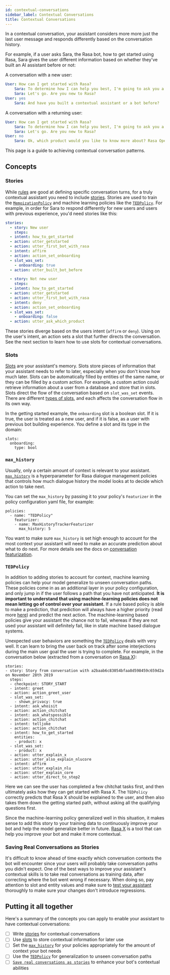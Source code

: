 ```yaml
---
id: contextual-conversations
sidebar_label: Contextual Conversations
title: Contextual Conversations
---
```



In a contextual conversation, your assistant considers more more just the last
user message and responds differently based on the conversation history. 

For example, if a user asks Sara, the Rasa bot, how to get started using Rasa,
Sara gives the user
different information based on whether they've built an AI assistant before or not:

A conversation with a new user:
```yaml
User: How can I get started with Rasa?
    Sara: To determine how I can help you best, I'm going to ask you a few questions.
    Sara: Let's go. Are you new to Rasa?
User: yes
    Sara: And have you built a contextual assistant or a bot before?
```

A conversation with a returning user:
```yaml
User: How can I get started with Rasa?
    Sara: To determine how I can help you best, I'm going to ask you a few questions.
    Sara: Let's go. Are you new to Rasa?
User: no
    Sara: Ok, which product would you like to know more about? Rasa Open Source or Rasa X?
```

This page is a guide to achieving contextual conversation patterns. 

## Concepts

### Stories

While [rules](rules.mdx) are good at defining specific conversation turns, for a truly contextual
assistant you need to include [stories](writing-stories.mdx). Stories are used to train the [`MemoizationPolicy`](policies.mdx#memoizationpolicy) and machine
learning policies like the [`TEDPolicy`](policies.mdx#tedpolicy). For example, in order for Sara to respond differently for new users
and users with previous experience, you'd need stories like this: 


```yaml
stories:
  - story: New user
    steps:
  - intent: how_to_get_started
  - action: utter_getstarted
  - action: utter_first_bot_with_rasa
  - intent: affirm
  - action: action_set_onboarding
  - slot_was_set:
    - onboarding: true
  - action: utter_built_bot_before

  - story: Not new user
    steps:
  - intent: how_to_get_started
  - action: utter_getstarted
  - action: utter_first_bot_with_rasa
  - intent: deny
  - action: action_set_onboarding
  - slot_was_set:
    - onboarding: false
  - action: utter_ask_which_product
```

These stories diverge based on the users intent (`affirm` or `deny`). Using
on the user's intent, an action sets a slot that further directs
the conversation. See the next section to learn how to use slots for contextual conversations.

### Slots

[Slots](domain.mdx#slots) are your assistant's memory. Slots store pieces of information that your
assistant needs to refer to later, especially when you don't know how much later. 
Slots can be automatically filled by entities of the 
same name, or they can be filled by a custom action. For example, a custom action could retrieve
information about a user from a database and store that in slots. Slots direct the flow of the conversation
based on `slot_was_set` events. There are different [types of slots](domain.mdx#slot-types),
and each affects the conversation flow in its own way. 

In the getting started example, the `onboarding` slot is a boolean slot. If it is true, the
user is treated as a new user, and if it is false, as a user with previous bot building experience.
You define a slot and its type in the domain:

```rasa-yaml
slots:
  onboarding:
    type: bool
```


### `max_history`

Usually, only a certain amount of context is relevant to your assistant. 
[`max_history`](policies.mdx#max-history) is a hyperparameter for Rasa dialogue management policies
that controls how much dialogue history the model looks at to decide which
action to take next. 

You can set the `max_history` by passing it to your policy's `Featurizer`
in the policy configuration yaml file, for example:

```
policies:
  - name: "TEDPolicy"
    featurizer:
    - name: MaxHistoryTrackerFeaturizer
      max_history: 5
```

You want to make sure `max_history` is set high enough
to account for the most context your assistant will need to make an accurate 
prediction about what to do next.
For more details see the docs on [conversation featurization](policies.mdx#conversationfeaturization).

### `TEDPolicy`

In addition to adding stories to account for context,
machine learning policies can help your model generalize
to unseen conversation paths. These policies
come in as an additional layer in your policy configuration,
and only jump in if the user follows a path that you have not anticipated. **It is important
to understand that using machine-learning policies does not mean letting go of control over your
assistant.** If a rule based policy is able to make a prediction, that prediction will
always have a higher priority (read more [here](./policies.mdx#action-selection)) and predict the next action. The
machine-learning based policies give your assistant the chance not to fail, whereas if they are not
used your assistant will definitely fail, like in state machine based dialogue systems.

Unexpected user behaviors are something the [`TEDPolicy`](https://blog.rasa.com/unpacking-the-ted-policy-in-rasa-open-source/) deals with
very well. It can learn to bring the user back on track after some
interjections during the main user goal the user is trying to complete. For example,
in the conversation below (extracted from a conversation on [Rasa X](https://rasa.com/docs/rasa-x/user-guide/review-conversations/)):

```rasa-yaml
stories:
- story: Story from conversation with a2baab6c83054bfaa8d598459c659d2a on November 28th 2019
  steps:
  - checkpoint: STORY_START
  - intent: greet
  - action: action_greet_user
  - slot_was_set:
    - shown_privacy: true
  - intent: ask_whoisit
  - action: action_chitchat
  - intent: ask_whatspossible
  - action: action_chitchat
  - intent: telljoke
  - action: action_chitchat
  - intent: how_to_get_started
    entities:
    - product: x
  - slot_was_set:
    - product: x
  - action: utter_explain_x
  - action: utter_also_explain_nlucore
  - intent: affirm
  - action: utter_explain_nlu
  - action: utter_explain_core
  - action: utter_direct_to_step2
```

Here we can see the user has completed a few chitchat tasks first, and then ultimately
asks how they can get started with Rasa X. The `TEDPolicy` correctly predicts that
Rasa X should be explained to the user, and then also takes them down the getting started
path, without asking all the qualifying questions first.

Since the machine-learning policy generalized well in this situation, it makes sense to add this story
to your training data to continuously improve your bot and help the model generalize
better in future. [Rasa X](https://rasa.com/docs/rasa-x/) is a tool that can help
you improve your bot and make it more contextual.

### Saving Real Conversations as Stories

It's difficult to know ahead of time exactly which conversation
contexts the bot will encounter since your users will probably take conversation paths you didn't expect. 
One of the best ways to improve your assistant's contextual skills 
is to take real conversations as training data, after correcting where
the bot went wrong if necessary. When doing so, pay attention
to slot and entity values and make sure to [test your assistant](testing-your-assistant.mdx)
thoroughly to make sure your changes don't introduce regressions. 

## Putting it all together

Here's a summary of the concepts you can apply to enable your assistant to have contextual conversations:

- [ ] Write [stories](#stories) for contextual conversations
- [ ] Use [slots](#slots) to store contextual information for later use
- [ ] Set the [`max_history`](#max_history) for your policies appropriately for the amount of context your bot needs
- [ ] Use the [`TEDPolicy`](#tedpolicy) for generalization to unseen conversation paths
- [ ] [`Save real conversations as stories`](#save-real-conversations-as-stories) to enhance your bot's contextual abilities
